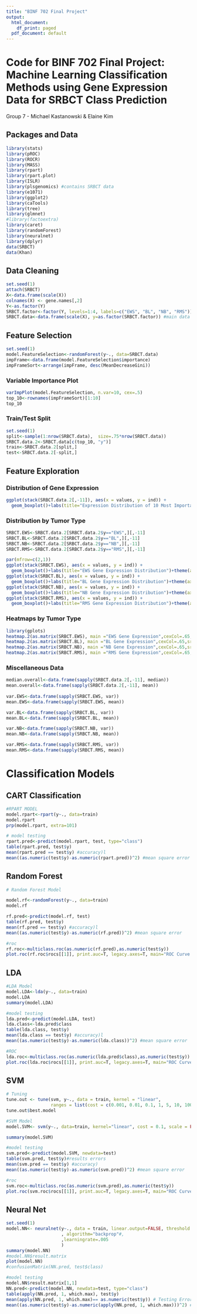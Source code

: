 ---
title: "BINF 702 Final Project"
output:
  html_document:
    df_print: paged
  pdf_document: default
---

# Code for BINF 702 Final Project: Machine Learning Classification Methods using Gene Expression Data for SRBCT Class Prediction

Group 7 - Michael Kastanowski & Elaine Kim

## Packages and Data
```{r}
library(stats)
library(pROC)
library(ROCR)
library(MASS)
library(rpart)
library(rpart.plot)
library(ISLR)
library(plsgenomics) #contains SRBCT data
library(e1071)
library(ggplot2)
library(caTools)
library(tree)
library(glmnet)
#library(factoextra)
library(caret)
library(randomForest)
library(neuralnet)
library(dplyr)
data(SRBCT)
data(Khan)
```

## Data Cleaning
```{r}
set.seed(1)
attach(SRBCT)
X<-data.frame(scale(X))
colnames(X) <- gene.names[,2]
Y<-as.factor(Y)
SRBCT.factor<-factor(Y, levels=1:4, labels=c("EWS", "BL", "NB", "RMS"))
SRBCT.data<-data.frame(scale(X), y=as.factor(SRBCT.factor)) #main data frame

```


## Feature Selection


```{r}
set.seed(1)
model.FeatureSelection<-randomForest(y~., data=SRBCT.data)
impFrame<-data.frame(model.FeatureSelection$importance)
impFrameSort<-arrange(impFrame, desc(MeanDecreaseGini))


```

### Variable Importance Plot
```{r}
varImpPlot(model.FeatureSelection, n.var=10, cex=.5)
top_10<-rownames(impFrameSort)[1:10]
top_10
```

### Train/Test Split
```{r}

set.seed(1)
split<-sample(1:nrow(SRBCT.data),  size=.75*nrow(SRBCT.data))
SRBCT.data.2<-SRBCT.data[c(top_10, "y")]
train<-SRBCT.data.2[split,]
test<-SRBCT.data.2[-split,]
```
## Feature Exploration

### Distribution of Gene Expression

```{r}
ggplot(stack(SRBCT.data.2[,-11]), aes(x = values, y = ind)) +
  geom_boxplot()+labs(title="Expression Distribution of 10 Most Important Genes")+theme(axis.text=element_text(size=5.5))


```



### Distribution by Tumor Type
```{r}

SRBCT.EWS<-SRBCT.data.2[SRBCT.data.2$y=="EWS",][,-11]
SRBCT.BL<-SRBCT.data.2[SRBCT.data.2$y=="BL",][,-11]
SRBCT.NB<-SRBCT.data.2[SRBCT.data.2$y=="NB",][,-11]
SRBCT.RMS<-SRBCT.data.2[SRBCT.data.2$y=="RMS",][,-11]
```

```{r}
par(mfrow=c(2,1))
ggplot(stack(SRBCT.EWS), aes(x = values, y = ind)) +
  geom_boxplot()+labs(title="EWS Gene Expression Distribution")+theme(axis.text=element_text(size=5.5))
ggplot(stack(SRBCT.BL), aes(x = values, y = ind)) +
  geom_boxplot()+labs(title="BL Gene Expression Distribution")+theme(axis.text=element_text(size=5.5))
ggplot(stack(SRBCT.NB), aes(x = values, y = ind)) +
  geom_boxplot()+labs(title="NB Gene Expression Distribution")+theme(axis.text=element_text(size=5.5))
ggplot(stack(SRBCT.RMS), aes(x = values, y = ind)) +
  geom_boxplot()+labs(title="RMS Gene Expression Distribution")+theme(axis.text=element_text(size=5.5))
```

### Heatmaps by Tumor Type
```{r}
library(gplots)
heatmap.2(as.matrix(SRBCT.EWS), main ="EWS Gene Expression",cexCol=.65,srtCol=45, margins=c(13,12))
heatmap.2(as.matrix(SRBCT.BL), main ="BL Gene Expression",cexCol=.65,srtCol=45, margins=c(13,12))
heatmap.2(as.matrix(SRBCT.NB), main ="NB Gene Expression",cexCol=.65,srtCol=45, margins=c(13,12))
heatmap.2(as.matrix(SRBCT.RMS), main ="RMS Gene Expression",cexCol=.65,srtCol=45, margins=c(13,12))


```

### Miscellaneous Data
```{r}
median.overall<-data.frame(sapply(SRBCT.data.2[,-11], median))
mean.overall<-data.frame(sapply(SRBCT.data.2[,-11], mean))
  
var.EWS<-data.frame(sapply(SRBCT.EWS, var))
mean.EWS<-data.frame(sapply(SRBCT.EWS, mean))

var.BL<-data.frame(sapply(SRBCT.BL, var))
mean.BL<-data.frame(sapply(SRBCT.BL, mean))

var.NB<-data.frame(sapply(SRBCT.NB, var))
mean.NB<-data.frame(sapply(SRBCT.NB, mean))

var.RMS<-data.frame(sapply(SRBCT.RMS, var))
mean.RMS<-data.frame(sapply(SRBCT.RMS, mean))
```


# Classification Models

## CART Classification
```{r}
#RPART MODEL
model.rpart<-rpart(y~., data=train)
model.rpart
prp(model.rpart, extra=101)
```
```{r}
# model testing
rpart.pred<-predict(model.rpart, test, type="class")
table(rpart.pred, test$y)
mean(rpart.pred == test$y) #accuracy)l
mean((as.numeric(test$y)-as.numeric(rpart.pred))^2) #mean square error
```

## Random Forest
```{r}
# Random Forest Model

model.rf<-randomForest(y~., data=train)
model.rf

```
```{r}
rf.pred<-predict(model.rf, test)
table(rf.pred, test$y)
mean(rf.pred == test$y) #accuracy)l
mean((as.numeric(test$y)-as.numeric(rf.pred))^2) #mean square error
```
```{r}
#roc
rf.roc<-multiclass.roc(as.numeric(rf.pred),as.numeric(test$y))
plot.roc(rf.roc$rocs[[1]], print.auc=T, legacy.axes=T, main="ROC Curve for LDA Model")
```


## LDA
```{r}
#LDA Model
model.LDA<-lda(y~., data=train)
model.LDA
summary(model.LDA)
```
```{r}
#model testing
lda.pred<-predict(model.LDA, test)
lda.class<-lda.pred$class
table(lda.class, test$y)
mean(lda.class == test$y) #accuracy)l
mean((as.numeric(test$y)-as.numeric(lda.class))^2) #mean square error
```
```{r}
#ROC
lda.roc<-multiclass.roc(as.numeric(lda.pred$class),as.numeric(test$y))
plot.roc(lda.roc$rocs[[1]], print.auc=T, legacy.axes=T, main="ROC Curve for LDA Model")

```

## SVM
```{r}
# Tuning
tune.out <- tune(svm, y~., data = train, kernel = "linear",
                 ranges = list(cost = c(0.001, 0.01, 0.1, 1, 5, 10, 100)))
tune.out$best.model
```

```{r}
#SVM Model
model.SVM<- svm(y~., data=train, kernel="linear", cost = 0.1, scale = FALSE)

summary(model.SVM)
```
```{r}
#model testing
svm.pred<-predict(model.SVM, newdata=test)
table(svm.pred, test$y)#results errors
mean(svm.pred == test$y) #accuracy)
mean((as.numeric(test$y)-as.numeric(svm.pred))^2) #mean square error
```

```{r}
#roc
svm.roc<-multiclass.roc(as.numeric(svm.pred),as.numeric(test$y))
plot.roc(svm.roc$rocs[[1]], print.auc=T, legacy.axes=T, main="ROC Curve for SVM Model")
```

## Neural Net
```{r}
set.seed(1)
model.NN<- neuralnet(y~., data = train, linear.output=FALSE, threshold = 0.1 ,hidden=c(5,5)
                     , algorithm="backprop"#,
                     ,learningrate=.005
                     )
summary(model.NN)
#model.NN$result.matrix
plot(model.NN)
#confusionMatrix(NN.pred, test$class)
```

```{r}
#model testing
model.NN$result.matrix[1,1]
NN.pred<-predict(model.NN, newdata=test, type="class")
table(apply(NN.pred, 1, which.max), test$y)
mean(apply(NN.pred, 1, which.max)== as.numeric(test$y)) # Testing Error
mean((as.numeric(test$y)-as.numeric(apply(NN.pred, 1, which.max)))^2) #mean square error
```






